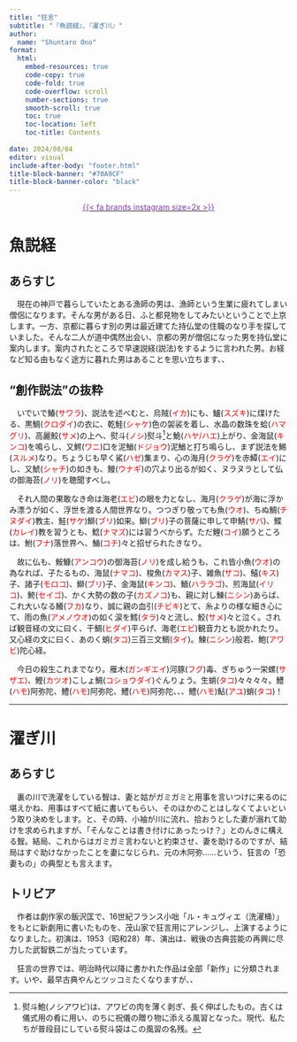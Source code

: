 ```yaml
---
title: "狂言"
subtitle: "『魚説経』、『濯ぎ川』"
author:
  name: "Shuntaro Ono"
format: 
  html:
    embed-resources: true
    code-copy: true
    code-fold: true
    code-overflow: scroll
    number-sections: true
    smooth-scroll: true
    toc: true
    toc-location: left
    toc-title: Contents
       
date: 2024/08/04
editor: visual
include-after-body: "footer.html"
title-block-banner: "#70A9CF"
title-block-banner-color: "black"
---
```


<p style="text-align: center;">
  <a href="https://www.instagram.com/shun_o_7" class="custom-instagram-icon">
    <span  style="color:#833AB4">{{< fa brands instagram size=2x >}}</span>
  </a>
</p>

# 魚説経

## あらすじ

　現在の神戸で暮らしていたとある漁師の男は、漁師という生業に疲れてしまい僧侶になります。そんな男がある日、ふと都見物をしてみたいということで上京します。一方、京都に暮らす別の男は最近建てた持仏堂の住職のなり手を探していました。そんな二人が道中偶然出会い、京都の男が僧侶になった男を持仏堂に案内します。案内されたところで早速説経(説法)をするように言われた男。お経など知る由もなく途方に暮れた男はあることを思い立ちます、、

## "創作説法"の抜粋

　いでいで鰆([サワラ]{style="color:red;"})、説法を述べむと、烏賊([イカ]{style="color:red;"})にも、鱸([スズキ]{style="color:red;"})に煤けたる、黒鯛([クロダイ]{style="color:red;"})の衣に、乾鮭([シャケ]{style="color:red;"})色の袈裟を着し、水晶の数珠を蛤([ハマグリ]{style="color:red;"})、高麗鮫([サメ]{style="color:red;"})の上へ、熨斗([ノシ]{style="color:red;"})熨斗[^1]と鮠([ハヤ/ハエ]{style="color:red;"})上がり、金海鼠([キンコ]{style="color:red;"})を鳴らし、又鰐([ワニ]{style="color:red;"})口を泥鰌([ドジョウ]{style="color:red;"})泥鰌と打ち鳴らし、まず説法を鯣([スルメ]{style="color:red;"})なり。ちょうじも早く鯊([ハゼ]{style="color:red;"})集まり、心の海月([クラゲ]{style="color:red;"})を赤鱏([エイ]{style="color:red;"})にし、又鯱([シャチ]{style="color:red;"})の如きも、鰻([ウナギ]{style="color:red;"})の穴より出るが如く、ヌラヌラとして仏の御海苔([ノリ]{style="color:red;"})を聴聞すべし。

[^1]: 熨斗鮑(ノシアワビ)は、アワビの肉を薄く剥ぎ、長く伸ばしたもの。古くは儀式用の肴に用い、のちに祝儀の贈り物に添える風習となった。現代、私たちが普段目にしている熨斗袋はこの風習の名残。

　それ人間の果敢なき命は海老([エビ]{style="color:red;"})の眼を力となし、海月([クラゲ]{style="color:red;"})が海に浮かみ漂うが如く、浮世を渡る人間世界なり。つつぎり敬っても魚([ウオ]{style="color:red;"})、ちぬ鯛([チヌダイ]{style="color:red;"})教主、鮭([サケ]{style="color:red;"})鰤([ブリ]{style="color:red;"})如来。鰤([ブリ]{style="color:red;"})子の菩薩に申して申鯖([サバ]{style="color:red;"})、鰈([カレイ]{style="color:red;"})教を習うとも、鯰([ナマズ]{style="color:red;"})には習うべからず。ただ鯉([コイ]{style="color:red;"})願うところは、鮒([フナ]{style="color:red;"})落世界へ、鯒([コチ]{style="color:red;"})々と招ぜられたきなり。

　故に仏も、鮟鱇([アンコウ]{style="color:red;"})の御海苔([ノリ]{style="color:red;"})を成し給うも、これ皆小魚([ウオ]{style="color:red;"})の為なれば、子たるもの、海鼠([ナマコ]{style="color:red;"})、梭魚([カマス]{style="color:red;"})子、雑魚([ザコ]{style="color:red;"})、鱚([キス]{style="color:red;"})子、諸子([モロコ]{style="color:red;"})、鰤([ブリ]{style="color:red;"})子、金海鼠([キンコ]{style="color:red;"})、鮞([ハララゴ]{style="color:red;"})、煎海鼠([イリコ]{style="color:red;"})、鮬([セイゴ]{style="color:red;"})、かく大勢の数の子([カズノコ]{style="color:red;"})も、親に対し鰊([ニシン]{style="color:red;"})あらば、これ大いなる鱶([フカ]{style="color:red;"})なり、誠に親の血引([チビキ]{style="color:red;"})とて、糸よりの様な細き心にて、雨の魚([アメノウオ]{style="color:red;"})の如く涙を鱈([タラ]{style="color:red;"})々と流し、鮫([サメ]{style="color:red;"})々と泣く。されば観音経の文に曰く、干鯛([ヒダイ]{style="color:red;"})平らげ、海老([エビ]{style="color:red;"})観音力とも説かれたり。又心経の文に曰く、あのく蛸([タコ]{style="color:red;"})三百三文鯛([タイ]{style="color:red;"})。鰊([ニシン]{style="color:red;"})般若、鮑([アワビ]{style="color:red;"})陀心経。

　今日の殺生これまでなり。雁木([ガンギエイ]{style="color:red;"})河豚([フグ]{style="color:red;"})毒、ぎちゅう一栄螺([サザエ)]{style="color:red;"}、鰹([カツオ]{style="color:red;"})こしょ鯛([コショウダイ]{style="color:red;"})ぐんりょう。生蛸([タコ]{style="color:red;"})々々々々。鱧([ハモ]{style="color:red;"})阿弥陀、鱧([ハモ]{style="color:red;"})阿弥陀、鱧([ハモ]{style="color:red;"})阿弥陀、、、鱧([ハモ]{style="color:red;"})鮎([アユ]{style="color:red;"})蛸([タコ]{style="color:red;"})！

------------------------------------------------------------------------

# 濯ぎ川

## あらすじ

　裏の川で洗濯をしている聟は、妻と姑がガミガミと用事を言いつけに来るのに堪えかね、用事はすべて紙に書いてもらい、そのほかのことはしなくてよいという取り決めをします。と、その時、小袖が川に流れ、拾おうとした妻が溺れて助けを求められますが、「そんなことは書き付けにあったっけ？」とのんきに構える聟。結局、これからはガミガミ言わないと約束させ、妻を助けるのですが、結局はすぐ助けなかったことを妻になじられ、元の木阿弥……という、狂言の「恐妻もの」の典型とも言えます。

## トリビア

　作者は劇作家の飯沢匡で、16世紀フランス小咄「ル・キュヴィエ（洗濯桶）」をもとに新劇用に書いたものを、茂山家で狂言用にアレンジし、上演するようになりました。初演は、1953（昭和28）年、演出は、戦後の古典芸能の再興に尽力した武智鉄二が当たっています。

　狂言の世界では、明治時代以降に書かれた作品は全部「新作」に分類されます。いや、最早古典やんとツッコミたくなりますが、、

